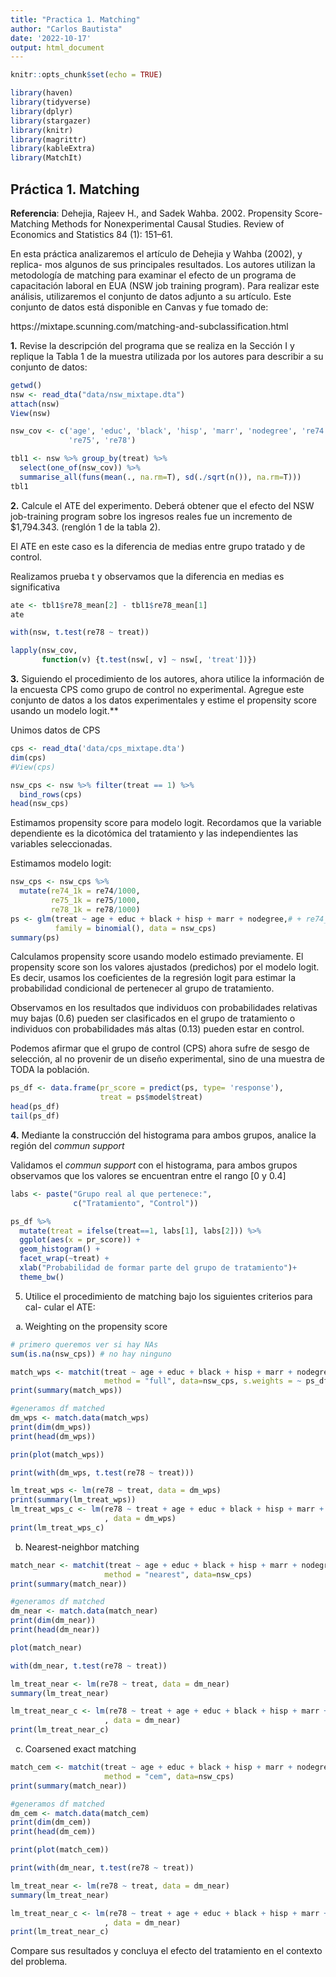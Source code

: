 ```yaml
---
title: "Practica 1. Matching"
author: "Carlos Bautista"
date: '2022-10-17'
output: html_document
---
```


```r
knitr::opts_chunk$set(echo = TRUE)

library(haven)
library(tidyverse)
library(dplyr)
library(stargazer)
library(knitr)
library(magrittr)
library(kableExtra)
library(MatchIt)
```

## Práctica 1. Matching

**Referencia**: Dehejia, Rajeev H., and Sadek Wahba. 2002. Propensity Score-
Matching Methods for Nonexperimental Causal Studies. Review of Economics
and Statistics 84 (1): 151–61.

En esta práctica analizaremos el artículo de Dehejia y Wahba (2002), y replica-
mos algunos de sus principales resultados. Los autores utilizan la metodología
de matching para examinar el efecto de un programa de capacitación laboral
en EUA (NSW job training program). Para realizar este análisis, utilizaremos el
conjunto de datos adjunto a su artículo. Este conjunto de datos está disponible
en Canvas y fue tomado de:

https://mixtape.scunning.com/matching-and-subclassification.html

**1.** Revise la descripción del programa que se realiza en la Sección I y replique
la Tabla 1 de la muestra utilizada por los autores para describir a su
conjunto de datos:

```r
getwd()
nsw <- read_dta("data/nsw_mixtape.dta")
attach(nsw)
View(nsw)

nsw_cov <- c('age', 'educ', 'black', 'hisp', 'marr', 'nodegree', 're74', 
             're75', 're78')

tbl1 <- nsw %>% group_by(treat) %>% 
  select(one_of(nsw_cov)) %>% 
  summarise_all(funs(mean(., na.rm=T), sd(./sqrt(n()), na.rm=T)))
tbl1
```

**2.** Calcule el ATE del experimento. Deberá obtener que el efecto del NSW
job-training program sobre los ingresos reales fue un incremento de $1,794.343.
(renglón 1 de la tabla 2).

El ATE en este caso es la diferencia de medias entre grupo tratado y de control.

Realizamos prueba t y observamos que la diferencia en medias es significativa

```r
ate <- tbl1$re78_mean[2] - tbl1$re78_mean[1]
ate

with(nsw, t.test(re78 ~ treat))
```
```r
lapply(nsw_cov,
       function(v) {t.test(nsw[, v] ~ nsw[, 'treat'])})
```


**3.** Siguiendo el procedimiento de los autores, ahora utilice la información de
la encuesta CPS como grupo de control no experimental. Agregue este
conjunto de datos a los datos experimentales y estime el propensity score
usando un modelo logit.**

Unimos datos de CPS

```r
cps <- read_dta('data/cps_mixtape.dta')
dim(cps)
#View(cps)

nsw_cps <- nsw %>% filter(treat == 1) %>% 
  bind_rows(cps)
head(nsw_cps)
```
Estimamos propensity score para modelo logit. Recordamos que la variable 
dependiente es la dicotómica del tratamiento y las independientes las variables
seleccionadas.

Estimamos modelo logit:

```r
nsw_cps <- nsw_cps %>% 
  mutate(re74_1k = re74/1000,
         re75_1k = re75/1000,
         re78_1k = re78/1000)
ps <- glm(treat ~ age + educ + black + hisp + marr + nodegree,# + re74_1k+ re75_1k,
          family = binomial(), data = nsw_cps)
summary(ps)
```

Calculamos propensity score usando modelo estimado previamente.
El propensity score son los valores ajustados (predichos) por el modelo logit.
Es decir, usamos los coeficientes de la regresión logit para estimar la probabilidad
condicional de pertenecer al grupo de tratamiento.

Observamos en los resultados que individuos con probabilidades relativas muy bajas (0.6) 
pueden ser clasificados en el grupo de tratamiento o individuos con probabilidades 
más altas (0.13) pueden estar en control.

Podemos afirmar que el grupo de control (CPS) ahora sufre de sesgo de selección,
al no provenir de un diseño experimental, sino de una muestra de TODA la población.


```r
ps_df <- data.frame(pr_score = predict(ps, type= 'response'),
                    treat = ps$model$treat)
head(ps_df)
tail(ps_df)
```

**4.** Mediante la construcción del histograma para ambos grupos, analice la
región del *commun support*

Validamos el *commun support* con el histograma, para ambos grupos observamos
que los valores se encuentran entre el rango [0 y 0.4]

```r
labs <- paste("Grupo real al que pertenece:", 
              c("Tratamiento", "Control"))

ps_df %>% 
  mutate(treat = ifelse(treat==1, labs[1], labs[2])) %>% 
  ggplot(aes(x = pr_score)) +
  geom_histogram() +
  facet_wrap(~treat) +
  xlab("Probabilidad de formar parte del grupo de tratamiento")+
  theme_bw()
```
5. Utilice el procedimiento de matching bajo los siguientes criterios para cal-
cular el ATE:

a) Weighting on the propensity score

```r
# primero queremos ver si hay NAs
sum(is.na(nsw_cps)) # no hay ninguno

match_wps <- matchit(treat ~ age + educ + black + hisp + marr + nodegree,
                     method = "full", data=nsw_cps, s.weights = ~ ps_df$pr_score)
print(summary(match_wps))

#generamos df matched
dm_wps <- match.data(match_wps)
print(dim(dm_wps))
print(head(dm_wps))

prin(plot(match_wps))

print(with(dm_wps, t.test(re78 ~ treat)))

lm_treat_wps <- lm(re78 ~ treat, data = dm_wps)
print(summary(lm_treat_wps))
lm_treat_wps_c <- lm(re78 ~ treat + age + educ + black + hisp + marr + nodegree
                     , data = dm_wps)
print(lm_treat_wps_c)
```

b) Nearest-neighbor matching

```r
match_near <- matchit(treat ~ age + educ + black + hisp + marr + nodegree,
                     method = "nearest", data=nsw_cps)
print(summary(match_near))

#generamos df matched
dm_near <- match.data(match_near)
print(dim(dm_near))
print(head(dm_near))

plot(match_near)

with(dm_near, t.test(re78 ~ treat))

lm_treat_near <- lm(re78 ~ treat, data = dm_near)
summary(lm_treat_near)

lm_treat_near_c <- lm(re78 ~ treat + age + educ + black + hisp + marr + nodegree
                     , data = dm_near)
print(lm_treat_near_c)
```

c) Coarsened exact matching

```r
match_cem <- matchit(treat ~ age + educ + black + hisp + marr + nodegree,
                     method = "cem", data=nsw_cps)
print(summary(match_near))

#generamos df matched
dm_cem <- match.data(match_cem)
print(dim(dm_cem))
print(head(dm_cem))

print(plot(match_cem))

print(with(dm_near, t.test(re78 ~ treat))

lm_treat_near <- lm(re78 ~ treat, data = dm_near)
summary(lm_treat_near)

lm_treat_near_c <- lm(re78 ~ treat + age + educ + black + hisp + marr + nodegree
                     , data = dm_near)
print(lm_treat_near_c)
```

Compare sus resultados y concluya el efecto del tratamiento en el contexto
del problema.

